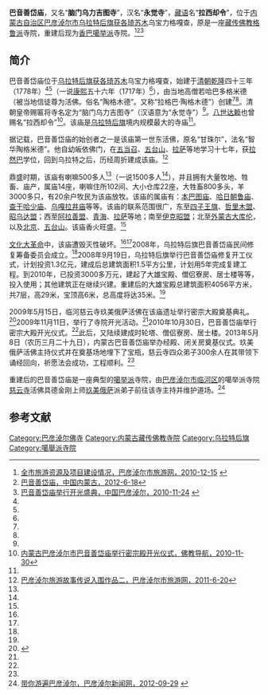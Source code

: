 {{Infobox Tibetan Buddhist monastery
|name =巴音善岱庙
|image = 
|image size = 250px
|alt = 
|caption = 
|t=
|w=
|to = 
|ipa={{IPA|}}
|z=
|thdl=
|e=
|tc=巴音善岱廟
|s=巴音善岱庙
|p=
|m=
|k=
|pushpin_map = 
|latd =  | latm =  | lats =  | latNS = 
|longd=  | longm= | longs =| longEW = 
|iso_region = 
|map_caption = 
|mapsize = 
|location_country = 中国
|location = {{CHN}}[[内蒙古自治区|内蒙古自治区]][[巴彦淖尔市|巴彦淖尔市]][[乌拉特后旗|乌拉特后旗]]
|coordinates_display =
|founded_by = 
|date_founded =
|date_renovated =
|sect = [[香巴噶举派|香巴噶举派]]
|mather =[[慈云寺_(巴彦淖尔市临河区)|慈云寺]]
|children =
|dedicated_to = 
|tulku =
|head_lama = 
|head_mgh =
|no._of_monks = 
|architecture = 
|festivals =
|footnotes = 
}}
{{文物保护单位
| 级别 = 省级
| 省区市 = 内蒙古自治区
| 图片 = 
| 名称 = 乌力吉图庙
| 编号 = 4-147
| 分类 = 古建筑
| 时代 = 清
| 所在 = [[巴彦淖尔市|巴彦淖尔市]][[乌拉特后旗|乌拉特后旗]]
| 登录 = 2006年9月4日
}}

'''巴音善岱庙'''，又名“'''脑门乌力吉图寺'''”，汉名“'''永觉寺'''”，[[藏语|藏语]]名“'''拉西却令'''”，位于[[内蒙古自治区|内蒙古自治区]][[巴彦淖尔市|巴彦淖尔市]][[乌拉特后旗|乌拉特后旗]][[获各琦苏木|获各琦苏木]]乌宝力格嘎查，原是一座[[藏传佛教|藏传佛教]][[格鲁派|格鲁派]]寺院，重建后现为[[香巴噶举派|香巴噶举派]]寺院。<ref name=byneslyw>[http://www.bynely.gov.cn/news/Show.asp?id=337 全市旅游资源及项目建设情况，巴彦淖尔市旅游网，2010-12-15] {{webarchive|url=https://archive.is/20130718142731/http://www.bynely.gov.cn/news/Show.asp?id=337 |date=2013-07-18 }}</ref><ref name=bysdm>[http://www.nmg.gov.cn/main/nmg/wsbs/shenghzn/you2/lvyjdtj/byzeshi16/2012-06-14/2_164079/ 巴音善岱庙，中国内蒙古，2012-6-18]{{Dead link|date=2018年5月 |bot=InternetArchiveBot |fix-attempted=no }}</ref><ref name=xhw>[http://www.nmg.xinhuanet.com/nmgwq/2010-11/24/content_21475256.htm 巴音善岱庙举行开光盛典，中国巴彦淖尔，2010-11-24] {{webarchive|url=https://web.archive.org/web/20160304132617/http://www.nmg.xinhuanet.com/nmgwq/2010-11/24/content_21475256.htm |date=2016-03-04 }}</ref>

==简介==
巴音善岱庙位于[[乌拉特后旗|乌拉特后旗]][[获各琦苏木|获各琦苏木]]乌宝力格嘎查，始建于[[清朝|清朝]][[乾隆|乾隆]]四十三年（1778年）<ref name=byneslyw/><ref name=xhw/>（一说[[康熙|康熙]]五十六年（1717年）<ref name=bysdm/>），由当地高僧若哈巴多格米德（被当地信徒尊为活佛。俗名“陶格木德”。又称“拉格巴·陶格木德”）创建<ref name=byneslyw/><ref name=bysdm/>。清朝皇帝赐匾将寺名定为“脑门乌力吉图寺”（汉语意为“永觉寺”）<ref name=xhw/>。[[八世达赖|八世达赖]]也曾赐名“拉西却令”<ref>[http://www.fjdh.com/bnznews/2010/11/194327133985.html 内蒙古巴彦淖尔市巴音善岱庙举行密宗殿开光仪式，佛教导航，2010-11-30]{{Dead link|date=2018年7月 |bot=InternetArchiveBot |fix-attempted=no }}</ref>。该庙是[[乌拉特后旗|乌拉特后旗]]境内规模最大的寺庙<ref name=byneslyw/>。

据记载，巴音善岱庙的始创者之一是该庙第一世东活佛，原名“甘珠尔”，法名“智华陶格米德”。他自幼皈依佛门，在[[五当召|五当召]]、[[五台山|五台山]]、[[拉萨|拉萨]]等地学习十七年，获[[拉然巴格西|拉然巴]]学位，回到乌拉特之后，历经周折建成该庙。<ref>[http://www.bynely.gov.cn/news/Show.asp?id=358 巴彦淖尔旅游故事传说入围作品二，巴彦淖尔市旅游网，2011-6-20]{{dead link|date=2017年12月 |bot=InternetArchiveBot |fix-attempted=yes }}</ref>

鼎盛时期，该庙有喇嘛500多人<ref name=bysdm/>（一说1500多人<ref name=xhw/>），并且拥有大量牧地、牲畜、庙产，属庙14座，喇嘛住所102间、大小仓库22座，大牲畜800多头，羊3000多只，有20余户牧民为该庙放牧。该庙的属庙有：[[本巴图庙|本巴图庙]]、[[哈日朝鲁庙|哈日朝鲁庙]]、[[查干哈少庙|查干哈少庙]]、[[乌嘎拉井庙|乌嘎拉井庙]]等等。该庙的联系范围很广，东至[[四子王旗|四子王旗]]、[[哲里木盟|哲里木盟]]、[[昭乌达盟|昭乌达盟]]；西至[[阿拉善盟|阿拉善盟]]、[[青海|青海]]、[[拉萨|拉萨]]等地；南至[[伊克昭盟|伊克昭盟]]；北至[[外蒙古|外蒙古]][[大库伦|大库伦]]，以及[[北京|北京]]、[[五台山|五台山]]。该庙香火旺盛。<ref name=bysdm/>

[[文化大革命|文化大革命]]中，该庙遭毁灭性破坏。<ref name=bysdm/><ref name=xhw/>2008年，乌拉特后旗巴音善岱庙民间修复筹备委员会成立。<ref name=xhw/>2008年9月19日，乌拉特后旗举行巴音善岱庙修复开工仪式，计划投资1.3亿元，建成后总建筑面积1.5平方公里，计划用5年完成复建工程。到2010年，已投资3000多万元，建起了大雄宝殿、僧侣寮房、居士楼等等，投入使用；其他建筑正在继续兴建。重建后的大雄宝殿总建筑面积4056平方米，共7层，高29米，宝顶高6米，总高度将达35米。<ref name=xhw/>

2009年5月15日，临河慈云寺玖美俄萨活佛在该庙遗址举行密宗大殿奠基典礼。<ref name=jingdian>{{Cite web |url=http://www.fjnet.com/fwzt/tj/201305/t20130509_208430.htm |title=内蒙古巴音善岱庙举行经殿、闭关房奠基仪式，佛教在线，2013-05-09 |access-date=2013-07-19 |archive-date=2019-09-27 |archive-url=https://web.archive.org/web/20190927121225/http://www.fjnet.com/fwzt/tj/201305/t20130509_208430.htm |dead-url=no }}</ref>2009年11月11日，举行了寺院开光活动。<ref name=byneslyw/>2010年10月30日，巴音善岱庙举行密宗大殿开光仪式。<ref name=xhw/>此后，又陆续建成时轮塔、僧侣寮房、居士楼。2013年5月8日（农历三月二十九日），内蒙古巴音善岱庙举办经殿、闭关房奠基仪式。玖美俄萨活佛主持仪式并在奠基场地埋下了宝瓶，慈云寺四众弟子300余人在其带领下诵经回向，祈愿法会成功，工程顺利。<ref name=jingdian/>

重建后的巴音善岱庙是一座典型的[[噶举派|噶举派]]寺院，由[[巴彦淖尔市|巴彦淖尔市]][[临河区|临河区]]的噶举派寺院[[慈云寺_(巴彦淖尔市临河区)|慈云寺]]活佛具德金刚上师[[玖美俄萨|玖美俄萨]]派弟子前往该寺主持并维护道场。<ref>[http://www.bynrnews.com/news/Doc.jsp?t=loginslypdparamter&docid=logins108016paramter 带你游遍巴彦淖尔，巴彦淖尔新闻网，2012-09-29] {{webarchive|url=https://web.archive.org/web/20130120072813/http://bynrnews.com/news/Doc.jsp?t=loginslypdparamter&docid=logins108016paramter |date=2013-01-20 }}</ref>

==参考文献==
{{reflist}}

[[Category:巴彦淖尔佛寺|Category:巴彦淖尔佛寺]]
[[Category:内蒙古藏传佛教寺院|Category:内蒙古藏传佛教寺院]]
[[Category:乌拉特后旗|Category:乌拉特后旗]]
[[Category:噶舉派寺院|Category:噶舉派寺院]]